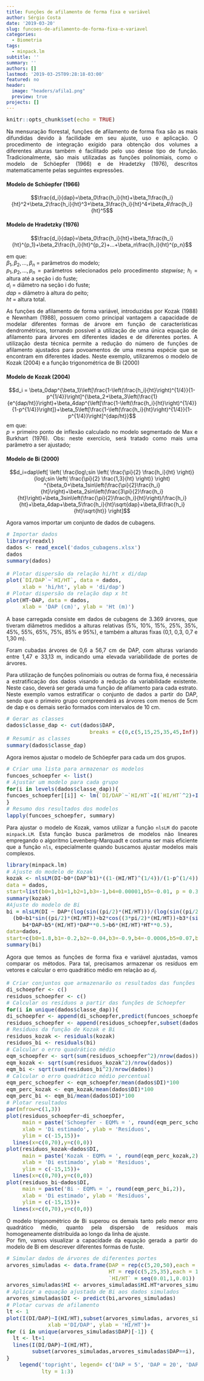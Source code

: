 ```yaml
---
title: Funções de afilamento de forma fixa e variável
author: Sérgio Costa
date: '2019-03-20'
slug: funcoes-de-afilamento-de-forma-fixa-e-variavel
categories:
  - Biometria
tags:
  - minpack.lm
subtitle: ''
summary: ''
authors: []
lastmod: '2019-03-25T09:28:18-03:00'
featured: no
header:
  image: "headers/afila1.png"
  preview: true
projects: []
---
```

```r
knitr::opts_chunk$set(echo = TRUE)
```

Na mensuração florestal, funções de afilamento de forma fixa são as mais difundidas devido à facilidade em seu ajuste, uso e aplicação. O procedimento de integração exigido para obtenção dos volumes  a diferentes alturas também é facilitado pelo uso desse tipo de função. Tradicionalmente, são mais utilizadas as funções polinomiais, como o modelo de Schöepfer (1966) e de Hradetzky (1976), descritos matematicamente pelas seguintes expressões.
  
#### Modelo de Schöepfer (1966)
$$\frac{d_i}{dap}=\beta_0\frac{h_i}{ht}+\beta_1\frac{h_i}{ht}^2+\beta_2\frac{h_i}{ht}^3+\beta_3\frac{h_i}{ht}^4+\beta_4\frac{h_i}{ht}^5$$

#### Modelo de Hradetzky (1976)
$$\frac{d_i}{dap}=\beta_0\frac{h_i}{ht}+\beta_1\frac{h_i}{ht}^{p_1}+\beta_2\frac{h_i}{ht}^{p_2}+...+\beta_n\frac{h_i}{ht}^{p_n}$$  
  
em que:  
$\beta_1,\beta_2,...,\beta_n$ = parâmetros do modelo;  
$p_1,p_2,...,p_n$ = parâmetros selecionados pelo procedimento *stepwise*;
$h_i$ = altura até a seção i do fuste;  
$d_i$ = diâmetro na seção i do fuste;  
$dap$ = diãmetro à altura do peito;  
$ht$ = altura total.  
  
As funções de afilamento de forma variável, introduzidas por Kozak (1988) e Newnham (1988), possuem como principal vantagem a capacidade de modelar diferentes formas de árvore em função de características dendrométricas, tornando possível a utilização de uma única equação de afilamento para árvores em diferentes idades e de diferentes portes. A utilização desta técnica permite a redução do número de funções de afilamento ajustados para povoamentos de uma mesma espécie que se encontram em diferentes idades. 
Neste exemplo, utilizaremos o modelo de Kozak (2004) e a função trigonométrica de Bi (2000)
  
#### Modelo de Kozak (2004)
$$d_i = \beta_0dap^{\beta_1}\left[\frac{1-\left(\frac{h_i}{ht}\right)^{1/4}}{1-p^{1/4}}\right]^{\beta_2+\beta_3\left(\frac{1}{e^{dap/ht}}\right)+\beta_4dap^{\left[\frac{1-\left(\frac{h_i}{ht}\right)^{1/4}}{1-p^{1/4}}\right]}+\beta_5\left[\frac{1-\left(\frac{h_i}{ht}\right)^{1/4}}{1-p^{1/4}}\right]^{dap/ht}}$$
em que:  
$p$ = primeiro ponto de inflexão calculado no modelo segmentado de Max e Burkhart (1976). Obs: neste exercício, será tratado como mais uma parâmetro a ser ajustado;  

#### Modelo de Bi (2000)
$$d_i=dap\left[ \left( \frac{log\;sin \left( \frac{\pi}{2} \frac{h_i}{ht} \right)}
{log\;sin \left( \frac{\pi}{2} \frac{1,3}{ht} \right)} \right) ^{\beta_0+\beta_1sin\left(\frac{\pi}{2}\frac{h_i}{ht}\right)+\beta_2sin\left(\frac{3\pi}{2}\frac{h_i}{ht}\right)+\beta_3sin\left(\frac{\pi}{2}\frac{h_i}{ht}\right)/\frac{h_i}{ht}+\beta_4dap+\beta_5\frac{h_i}{ht}\sqrt{dap}+\beta_6\frac{h_i}{ht}\sqrt{ht}}
\right]$$
  
Agora vamos importar um conjunto de dados de cubagens.

```r
# Importar dados
library(readxl)
dados <- read_excel('dados_cubagens.xlsx')
dados
summary(dados)

# Plotar dispersão da relação hi/ht x di/dap
plot(`DI/DAP`~`HI/HT`, data = dados,
     xlab = 'hi/ht', ylab = 'di/dap')
# Plotar dispersão da relação dap x ht
plot(HT~DAP, data = dados,
     xlab = 'DAP (cm)', ylab = 'Ht (m)')
```

A base carregada consiste em dados de cubagens de 3.369 árvores, que tiveram diâmetros medidos a alturas relativas (5%, 10%, 15%, 25%, 35%, 45%, 55%, 65%, 75%, 85% e 95%), e também a alturas fixas (0,1, 0,3, 0,7 e 1,30 m).

Foram cubadas árvores de 0,6 a 56,7 cm de DAP, com alturas variando entre 1,47 e 33,13 m, indicando uma elevada variabilidade de portes de árvores.

Para utilização de funções polinomiais ou outras de forma fixa, é necessária a estratificação dos dados visando a redução da variabilidade existente. Neste caso, deverá ser gerada uma função de afilamento para cada estrato.
Neste exemplo vamos estratificar o conjunto de dados a partir do DAP, sendo que o primeiro grupo compreenderá as árvores com menos de 5cm de dap e os demais serão formados com intervalos de 10 cm.
```r
# Gerar as classes
dados$classe_dap <- cut(dados$DAP,
                          breaks = c(0,c(5,15,25,35,45,Inf)))
# Resumir as classes
summary(dados$classe_dap)
```
Agora iremos ajustar o modelo de Schöepfer para cada um dos grupos.  
```r
# Criar uma lista para armazenar os modelos
funcoes_schoepfer <- list()
# Ajustar um modelo para cada grupo
for(i in levels(dados$classe_dap)){
funcoes_schoepfer[[i]] <- lm(`DI/DAP`~`HI/HT`+I(`HI/HT`^2)+I(`HI/HT`^3)+I(`HI/HT`^4)+I(`HI/HT`^5), data = subset(dados,dados$classe_dap==i))
}
# Resumo dos resultados dos modelos
lapply(funcoes_schoepfer, summary)

```
Para ajustar o modelo de Kozak, vamos utilizar a função `nlsLM` do pacote `minpack.LM`. Esta função busca parâmetros de modelos não lineares empregando o algoritmo Levenberg-Marquadt e costuma ser mais eficiente que a função `nls`, especialmente quando buscamos ajustar modelos mais complexos.
```r
library(minpack.lm)
# Ajuste do modelo de Kozak
kozak <- nlsLM(DI~b0*(DAP^b1)*((1-(HI/HT)^(1/4))/(1-p^(1/4)))^(b2+b3*(1/exp(DAP/HT))+b4*DAP^((1-(HI/HT)^(1/4))/(1-p^(1/4)))+b5*((1-(HI/HT)^(1/4))/(1-p^(1/4)))^(DAP/HT)),
data = dados,
start=list(b0=1,b1=1,b2=1,b3=-1,b4=0.00001,b5=-0.01, p = 0.3))
summary(kozak)
#Ajuste do modelo de Bi
bi = nlsLM(DI ~ DAP*(log(sin((pi/2)*(HI/HT)))/(log(sin((pi/2)*(1.3/HT)))))**
  (b0+b1*sin((pi/2)*(HI/HT))+b2*cos((3*pi/2)*(HI/HT))+b3*(sin((pi/2)*(HI/HT))/(HI/HT))+
     b4*DAP+b5*(HI/HT)*DAP**0.5+b6*(HI/HT)*HT**0.5),
data=dados,
start=c(b0=1.8,b1=-0.2,b2=-0.04,b3=-0.9,b4=-0.0006,b5=0.07,b6=-.14))
summary(bi)
````
Agora que temos as funções de forma fixa e variável ajustadas, vamos comparar os métodos. Para tal, precisamos armazenar os resíduos em vetores e calcular o erro quadrático médio em relação ao $d_i$.
```r
# Criar conjuntos que armazenarão os resultados das funções de Schoepfer
di_schoepfer <- c()
residuos_schoepfer <- c()
# Calcular os resíduos a partir das funções de Schoepfer
for(i in unique(dados$classe_dap)){
di_schoepfer <- append(di_schoepfer,predict(funcoes_schoepfer[[i]])*subset(dados$DAP,dados$classe_dap==i))
residuos_schoepfer <- append(residuos_schoepfer,subset(dados$DI,dados$classe_dap==i)-predict(funcoes_schoepfer[[i]])*subset(dados$DAP,dados$classe_dap==i))}
# Resíduos da função de Kozak e Bi
residuos_kozak <- residuals(kozak)
residuos_bi <- residuals(bi)
# Calcular o erro quadrático médio
eqm_schoepfer <- sqrt(sum(residuos_schoepfer^2)/nrow(dados))
eqm_kozak <- sqrt(sum(residuos_kozak^2)/nrow(dados))
eqm_bi <- sqrt(sum(residuos_bi^2)/nrow(dados))
# Calcular o erro quadrático médio percentual
eqm_perc_schoepfer <- eqm_schoepfer/mean(dados$DI)*100
eqm_perc_kozak <- eqm_kozak/mean(dados$DI)*100
eqm_perc_bi <- eqm_bi/mean(dados$DI)*100
# Plotar resultados
par(mfrow=c(1,3))
plot(residuos_schoepfer~di_schoepfer,
     main = paste('Schoepfer - EQM% = ', round(eqm_perc_schoepfer,2)),
     xlab = 'Di estimado', ylab = 'Resíduos',
     ylim = c(-15,15))+
  lines(x=c(0,70),y=c(0,0))
plot(residuos_kozak~dados$DI,
     main = paste('Kozak - EQM% = ', round(eqm_perc_kozak,2)),
     xlab = 'Di estimado', ylab = 'Resíduos',
     ylim = c(-15,15))+
  lines(x=c(0,70),y=c(0,0))
plot(residuos_bi~dados$DI,
     main = paste('Bi - EQM% = ', round(eqm_perc_bi,2)),
     xlab = 'Di estimado', ylab = 'Resíduos',
     ylim = c(-15,15))+
  lines(x=c(0,70),y=c(0,0))
````
O modelo trigonométrico de Bi superou os demais tanto pelo menor erro quadrático médio, quanto pela dispersão de resíduos mais homogeneamente distribuída ao longo da linha de ajuste.  
Por fim, vamos visualizar a capacidade da equação gerada a partir do modelo de Bi em descrever diferentes formas de fuste.
```r
# Simular dados de árvores de diferentes portes
arvores_simuladas <- data.frame(DAP = rep(c(5,20,50),each = 100),
                                HT = rep(c(5,25,35),each = 100),
                                `HI/HT` = seq(0.01,1,0.01))
arvores_simuladas$HI <- arvores_simuladas$HI.HT*arvores_simuladas$HT
# Aplicar a equação ajustada de Bi aos dados simulados
arvores_simuladas$DI <- predict(bi,arvores_simuladas)
# Plotar curvas de afilamento
lt <- 1
plot(I(DI/DAP)~I(HI/HT),subset(arvores_simuladas, arvores_simuladas$DAP==unique(arvores_simuladas$DAP)[1]), type = 'l', lty = lt,
             xlab ='DI/DAP', ylab = 'HI/HT')+
for (i in unique(arvores_simuladas$DAP)[-1]) {
  lt <- lt+1
  lines(I(DI/DAP)~I(HI/HT),
        subset(arvores_simuladas,arvores_simuladas$DAP==i), lty = lt)
}
    legend('topright', legend= c('DAP = 5', 'DAP = 20', 'DAP = 50'),
           lty = 1:3)
````
<style>
body {
text-align: justify}
</style>
<style type="text/css">

body, td {
   font-size: 14px;
}
code.r{
  font-size: 14px;
}
pre {
  font-size: 14px
}
</style>
